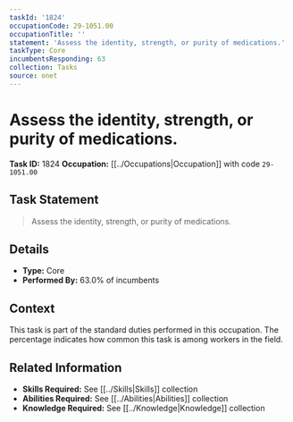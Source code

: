 ```yaml
---
taskId: '1824'
occupationCode: 29-1051.00
occupationTitle: ''
statement: 'Assess the identity, strength, or purity of medications.'
taskType: Core
incumbentsResponding: 63
collection: Tasks
source: onet
---
```

# Assess the identity, strength, or purity of medications.

**Task ID:** 1824
**Occupation:** [[../Occupations|Occupation]] with code `29-1051.00`

## Task Statement

> Assess the identity, strength, or purity of medications.

## Details

- **Type:** Core
- **Performed By:** 63.0% of incumbents

## Context

This task is part of the standard duties performed in this occupation. The percentage indicates how common this task is among workers in the field.

## Related Information

- **Skills Required:** See [[../Skills|Skills]] collection
- **Abilities Required:** See [[../Abilities|Abilities]] collection
- **Knowledge Required:** See [[../Knowledge|Knowledge]] collection
